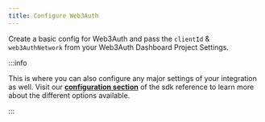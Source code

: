 ```yaml
---
title: Configure Web3Auth
---
```


Create a basic config for Web3Auth and pass the `clientId` & `web3AuthNetwork` from your Web3Auth
Dashboard Project Settings.

:::info

This is where you can also configure any major settings of your integration as well. Visit our
[**configuration section**](/sdk/web/vue/config) of the sdk reference to learn more about the
different options available.

:::
